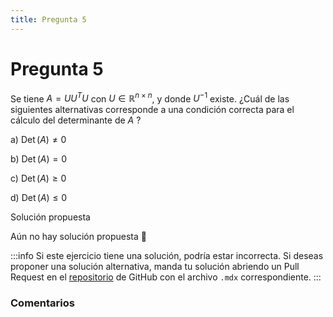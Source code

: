 ```yaml
---
title: Pregunta 5
---
```



# Pregunta 5

Se tiene $A=U U^T U$ con $U \in \mathbb{R}^{n \times n}$, y donde $U^{-1}$ existe.
¿Cuál de las siguientes alternativas corresponde a una condición correcta para el cálculo del determinante de $A$ ?

a) $\operatorname{Det}(A) \neq 0$

b) $\operatorname{Det}(A)=0$

c) $\operatorname{Det}(A) \geq 0$

d) $\operatorname{Det}(A) \leq 0$

<MDXDetails>
<summary>Solución propuesta</summary>

Aún no hay solución propuesta 🥲

:::info
Si este ejercicio tiene una solución, podría estar incorrecta. Si deseas proponer una solución alternativa, manda tu solución abriendo
un Pull Request en el [repositorio](https://github.com/crow-rojas/apuntes-fundamentals/pulls) de GitHub con el archivo
`.mdx` correspondiente.
:::

</MDXDetails>

### Comentarios

<Disqus
  url="https://crow-rojas.github.io/apuntes-fundamentals/docs/mathematics/linear-algebra/exercises/2016-1/p05"
  identifier="docs/mathematics/linear-algebra/exercises/2016-1/p05"
  title="2016-1 Álgebra Lineal - Pregunta 05"
/>
